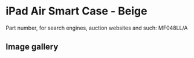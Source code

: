 # iPad Air Smart Case - Beige

Part number, for search engines, auction websites and such: MF048LL/A

## Image gallery

<div style={{ width: "768px" }}>
  <GalleryComponent
    images={[
      {
        original: "/everysource/MF048",
        thumbnail: "/everypreview/MF048",
      },
      {
        original: "/everysource/MF048_AV1_SILVER",
        thumbnail: "/everypreview/MF048_AV1_SILVER",
      },
      {
        original: "/everysource/MF048_AV1_SPACE_GRAY",
        thumbnail: "/everypreview/MF048_AV1_SPACE_GRAY",
      },
      {
        original: "/everysource/MF048_AV3",
        thumbnail: "/everypreview/MF048_AV3",
      },
      {
        original: "/everysource/MF048_AV4",
        thumbnail: "/everypreview/MF048_AV4",
      },
      {
        original: "/everysource/MF048_AV5",
        thumbnail: "/everypreview/MF048_AV5",
      },
      {
        original: "/everysource/MF048_AV6",
        thumbnail: "/everypreview/MF048_AV6",
      }
    ]}
  />
</div>